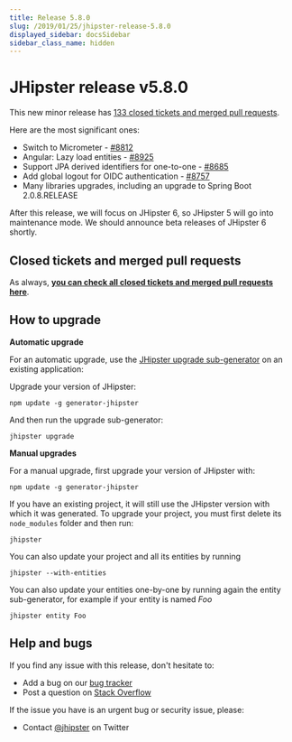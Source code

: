 ```yaml
---
title: Release 5.8.0
slug: /2019/01/25/jhipster-release-5.8.0
displayed_sidebar: docsSidebar
sidebar_class_name: hidden
---
```


JHipster release v5.8.0
==================

This new minor release has [133 closed tickets and merged pull requests](https://github.com/jhipster/generator-jhipster/issues?q=milestone%3A5.8.0+is%3Aclosed).

Here are the most significant ones:

- Switch to Micrometer - [#8812](https://github.com/jhipster/generator-jhipster/pull/8812)
- Angular: Lazy load entities - [#8925](https://github.com/jhipster/generator-jhipster/pull/8925)
- Support JPA derived identifiers for one-to-one - [#8685](https://github.com/jhipster/generator-jhipster/pull/8685)
- Add global logout for OIDC authentication - [#8757](https://github.com/jhipster/generator-jhipster/pull/8757)
- Many libraries upgrades, including an upgrade to Spring Boot 2.0.8.RELEASE

After this release, we will focus on JHipster 6, so JHipster 5 will go into maintenance mode. We should announce beta releases of JHipster 6 shortly.


Closed tickets and merged pull requests
------------
As always, __[you can check all closed tickets and merged pull requests here](https://github.com/jhipster/generator-jhipster/issues?q=milestone%3A5.8.0+is%3Aclosed)__.

How to upgrade
------------

**Automatic upgrade**

For an automatic upgrade, use the [JHipster upgrade sub-generator](/upgrading-an-application/) on an existing application:

Upgrade your version of JHipster:

```
npm update -g generator-jhipster
```

And then run the upgrade sub-generator:

```
jhipster upgrade
```

**Manual upgrades**

For a manual upgrade, first upgrade your version of JHipster with:

```
npm update -g generator-jhipster
```

If you have an existing project, it will still use the JHipster version with which it was generated.
To upgrade your project, you must first delete its `node_modules` folder and then run:

```
jhipster
```

You can also update your project and all its entities by running

```
jhipster --with-entities
```

You can also update your entities one-by-one by running again the entity sub-generator, for example if your entity is named _Foo_

```
jhipster entity Foo
```

Help and bugs
--------------

If you find any issue with this release, don't hesitate to:

- Add a bug on our [bug tracker](https://github.com/jhipster/generator-jhipster/issues?state=open)
- Post a question on [Stack Overflow](http://stackoverflow.com/tags/jhipster/info)

If the issue you have is an urgent bug or security issue, please:

- Contact [@jhipster](https://twitter.com/jhipster) on Twitter
